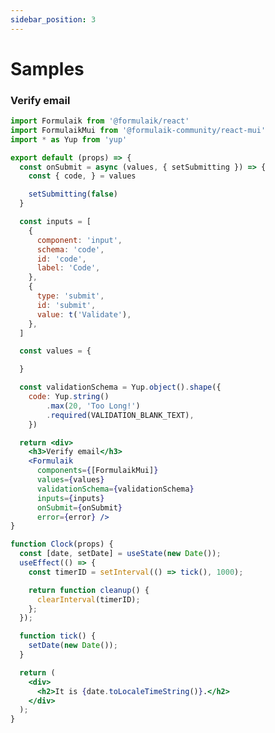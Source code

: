 ```yaml
---
sidebar_position: 3
---
```


# Samples

### Verify email

```jsx live
import Formulaik from '@formulaik/react'
import FormulaikMui from '@formulaik-community/react-mui'
import * as Yup from 'yup'

export default (props) => {
  const onSubmit = async (values, { setSubmitting }) => {    
    const { code, } = values

    setSubmitting(false)
  }

  const inputs = [
    {
      component: 'input',
      schema: 'code',
      id: 'code',
      label: 'Code',
    },
    {
      type: 'submit',
      id: 'submit',
      value: t('Validate'),
    },
  ]

  const values = {

  }

  const validationSchema = Yup.object().shape({
    code: Yup.string()
        .max(20, 'Too Long!')
        .required(VALIDATION_BLANK_TEXT),
    })

  return <div>    
    <h3>Verify email</h3>                
    <Formulaik
      components={[FormulaikMui]}
      values={values}
      validationSchema={validationSchema}
      inputs={inputs}
      onSubmit={onSubmit}
      error={error} />
}
```

```jsx live
function Clock(props) {
  const [date, setDate] = useState(new Date());
  useEffect(() => {
    const timerID = setInterval(() => tick(), 1000);

    return function cleanup() {
      clearInterval(timerID);
    };
  });

  function tick() {
    setDate(new Date());
  }

  return (
    <div>
      <h2>It is {date.toLocaleTimeString()}.</h2>
    </div>
  );
}
```